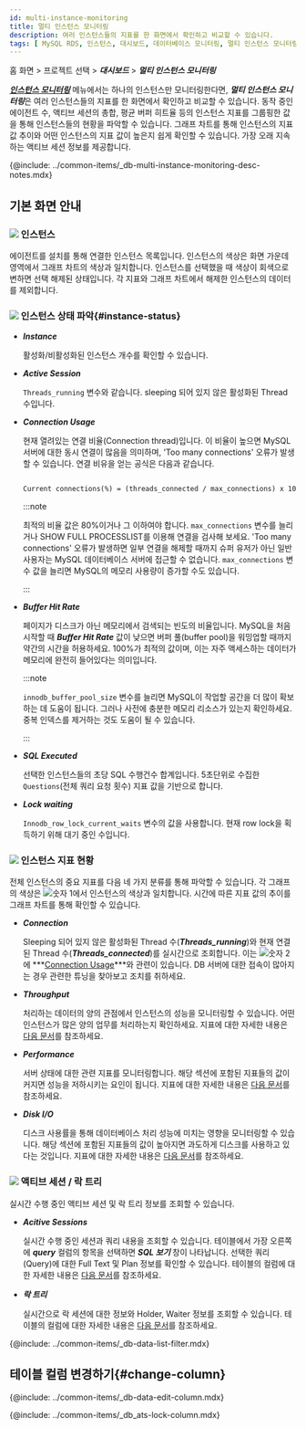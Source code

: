 ```yaml
---
id: multi-instance-monitoring
title: 멀티 인스턴스 모니터링
description: 여러 인스턴스들의 지표를 한 화면에서 확인하고 비교할 수 있습니다.
tags: [ MySQL RDS, 인스턴스, 대시보드, 데이터베이스 모니터링, 멀티 인스턴스 모니터링 ]
---
```



홈 화면 > 프로젝트 선택 > ***대시보드*** > ***멀티 인스턴스 모니터링***

***[인스턴스 모니터링](instance-monitoring)*** 메뉴에서는 하나의 인스턴스만 모니터링한다면, ***멀티 인스턴스 모니터링***은 여러 인스턴스들의 지표를 한 화면에서 확인하고 비교할 수 있습니다. 동작 중인 에이전트 수, 액티브 세션의 총합, 평균 버퍼 히트율 등의 인스턴스 지표를 그룹핑한 값을 통해 인스턴스들의 현황을 파악할 수 있습니다. 그래프 차트를 통해 인스턴스의 지표 값 추이와 어떤 인스턴스의 지표 값이 높은지 쉽게 확인할 수 있습니다. 가장 오래 지속하는 액티브 세션 정보를 제공합니다.

{@include: ../common-items/_db-multi-instance-monitoring-desc-notes.mdx}

## 기본 화면 안내

<ProdImg img='db-multi-instance.png' desc='멀티 인스턴스 모니터링' />

### ![](/img/number-01.png) 인스턴스

에이전트를 설치를 통해 연결한 인스턴스 목록입니다. 인스턴스의 색상은 화면 가운데 영역에서 그래프 차트의 색상과 일치합니다. 인스턴스를 선택했을 때 색상이 회색으로 변하면 선택 해제된 상태입니다. 각 지표와 그래프 차트에서 해제한 인스턴스의 데이터를 제외합니다.

### ![](/img/number-02.png) 인스턴스 상태 파악{#instance-status}

* ***Instance***

  활성화/비활성화된 인스턴스 개수를 확인할 수 있습니다.

* ***Active Session***

  `Threads_running` 변수와 같습니다. sleeping 되어 있지 않은 활성화된 Thread 수입니다.

* ***Connection Usage***

  현재 열려있는 연결 비율(Connection thread)입니다. 이 비율이 높으면 MySQL 서버에 대한 동시 연결이 많음을 의미하며, 'Too many connections' 오류가 발생할 수 있습니다. 연결 비유을 얻는 공식은 다음과 같습니다.

  ```txt
  
  Current connections(%) = (threads_connected / max_connections) x 100
  
  ```
  
  :::note
  
  최적의 비율 값은 80%이거나 그 이하여야 합니다. `max_connections` 변수를 늘리거나 SHOW FULL PROCESSLIST를 이용해 연결을 검사해 보세요. 'Too many connections' 오류가 발생하면 일부 연결을 해제할 때까지 슈퍼 유저가 아닌 일반 사용자는 MySQL 데이터베이스 서버에 접근할 수 없습니다. `max_connections` 변수 값을 늘리면 MySQL의 메모리 사용량이 증가할 수도 있습니다.

  :::

* ***Buffer Hit Rate***

  페이지가 디스크가 아닌 메모리에서 검색되는 빈도의 비율입니다. MySQL을 처음 시작할 때 ***Buffer Hit Rate*** 값이 낮으면 버퍼 풀(buffer pool)을 워밍업할 때까지 약간의 시간을 허용하세요. 100%가 최적의 값이며, 이는 자주 액세스하는 데이터가 메모리에 완전히 들어있다는 의미입니다.

  :::note

  `innodb_buffer_pool_size` 변수를 늘리면 MySQL이 작업할 공간을 더 많이 확보하는 데 도움이 됩니다. 그러나 사전에 충분한 메모리 리소스가 있는지 확인하세요. 중복 인덱스를 제거하는 것도 도움이 될 수 있습니다.

  :::

* ***SQL Executed***

  선택한 인스턴스들의 초당 SQL 수행건수 합계입니다. 5초단위로 수집한 `Questions`(전체 쿼리 요청 횟수) 지표 값을 기반으로 합니다.

* ***Lock waiting***

  `Innodb_row_lock_current_waits` 변수의 값을 사용합니다. 현재 row lock을 획득하기 위해 대기 중인 수입니다.


### ![](/img/number-03.png) 인스턴스 지표 현황

전체 인스턴스의 중요 지표를 다음 네 가지 분류를 통해 파악할 수 있습니다. 각 그래프의 색상은 ![숫자 1](/img/number-01.png)에서 인스턴스의 색상과 일치합니다. 시간에 따른 지표 값의 추이를 그래프 차트를 통해 확인할 수 있습니다.

* ***Connection***

  Sleeping 되어 있지 않은 활성화된 Thread 수(***Threads_running***)와 현재 연결된 Thread 수(***Threads_connected***)를 실시간으로 조회합니다. 이는 ![숫자 2](/img/number-02.png)에 ***[Connection Usage](#instance-status)***와 관련이 있습니다. DB 서버에 대한 접속이 많아지는 경우 관련한 튜닝을 찾아보고 조치를 취하세요.

* ***Throughput***

  처리하는 데이터의 양의 관점에서 인스턴스의 성능을 모니터링할 수 있습니다. 어떤 인스턴스가 많은 양의 업무를 처리하는지 확인하세요. 지표에 대한 자세한 내용은 [다음 문서](metrics-data-list)를 참조하세요.

* ***Performance***

  서버 상태에 대한 관련 지표를 모니터링합니다. 해당 섹션에 포함된 지표들의 값이 커지면 성능을 저하시키는 요인이 됩니다. 지표에 대한 자세한 내용은 [다음 문서](metrics-data-list)를 참조하세요.

* ***Disk I/O***

  디스크 사용률을 통해 데이터베이스 처리 성능에 미치는 영향을 모니터링할 수 있습니다. 해당 섹션에 포함된 지표들의 값이 높아지면 과도하게 디스크를 사용하고 있다는 것입니다. 지표에 대한 자세한 내용은 [다음 문서](metrics-data-list)를 참조하세요.


### ![](/img/number-04.png) 액티브 세션 / 락 트리

실시간 수행 중인 액티브 세션 및 락 트리 정보를 조회할 수 있습니다.

* ***Acitive Sessions*** 

  실시간 수행 중인 세션과 쿼리 내용을 조회할 수 있습니다. 테이블에서 가장 오른쪽에 ***query*** 컬럼의 항목을 선택하면 ***SQL 보기*** 창이 나타납니다. 선택한 쿼리(Query)에 대한 Full Text 및 Plan 정보를 확인할 수 있습니다. 테이블의 컬럼에 대한 자세한 내용은 [다음 문서](#column-info)를 참조하세요.

* ***락 트리***

  실시간으로 락 세션에 대한 정보와 Holder, Waiter 정보를 조회할 수 있습니다. 테이블의 컬럼에 대한 자세한 내용은 [다음 문서](#column-info)를 참조하세요.

{@include: ../common-items/_db-data-list-filter.mdx}

## 테이블 컬럼 변경하기{#change-column}

{@include: ../common-items/_db-data-edit-column.mdx}

{@include: ../common-items/_db_ats-lock-column.mdx}  